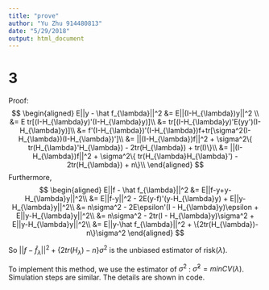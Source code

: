 ```yaml
---
title: "prove"
author: "Yu Zhu 914480813"
date: "5/29/2018"
output: html_document
---
```


# 3
Proof:
$$
\begin{aligned}
E||y - \hat f_{\lambda}||^2 &= E||(I-H_{\lambda})y||^2 \\
&= E tr[(I-H_{\lambda}y)'(I-H_{\lambda}y)]\\
&= tr[(I-H_{\lambda}y)'E(yy')(I-H_{\lambda}y)]\\
&= f'(I-H_{\lambda})'(I-H_{\lambda})f+tr[\sigma^2(I-H_{\lambda})(I-H_{\lambda})']\\
&= ||(I-H_{\lambda})f||^2 + \sigma^2\{ tr(H_{\lambda}'H_{\lambda}) - 2tr(H_{\lambda}) + tr(I)\}\\
&= ||(I-H_{\lambda})f||^2 + \sigma^2\{ tr(H_{\lambda}H_{\lambda}') - 2tr(H_{\lambda}) + n\}\\
\end{aligned}
$$
Furthermore,
$$
\begin{aligned}
E||f - \hat f_{\lambda}||^2 &= E||f-y+y-H_{\lambda}y||^2\\
&= E||f-y||^2 - 2E(y-f)'(y-H_{\lambda}y) + E||y-H_{\lambda}y||^2\\
&= n\sigma^2 - 2E\epsilon'(I - H_{\lambda}y)\epsilon + E||y-H_{\lambda}y||^2\\
&= n\sigma^2 - 2tr(I - H_{\lambda}y)\sigma^2 + E||y-H_{\lambda}y||^2\\
&= E||y-\hat f_{\lambda}||^2 + \{2tr(H_{\lambda})-n\}\sigma^2
\end{aligned}
$$





So $||f - \hat f_{\lambda}||^2 + \{2tr(H_{\lambda})-n\}\sigma^2$ is the unbiased estimator of risk($\lambda$).

To implement this method, we use the estimator of $\sigma^2$ : $\hat \sigma^2 = min CV(\lambda)$. Simulation steps are similar. The details are shown in code.







